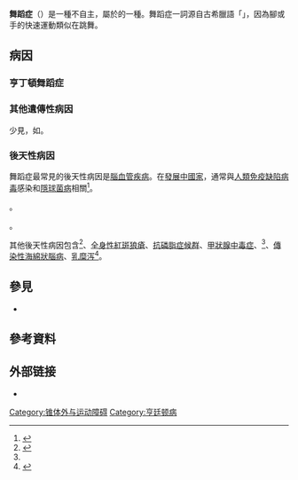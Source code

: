 {{NoteTA|G1=ME}}
{{medical}}
'''舞蹈症'''（{{lang-en|Chorea}}）是一種不自主{{le|運動障礙|Movement disorders}}，屬於{{le|運動困難|Dyskinesia}}的一種{{le|神經系統疾患|Neurological disorder}}。舞蹈症一詞源自古希臘語「{{lang|el|χορεία}}」，因為腳或手的快速運動類似在跳舞。

==病因==
===亨丁頓舞蹈症===
{{main|亨丁頓舞蹈症}}

=== 其他遺傳性病因 ===
少見，如{{le|亨丁頓病樣症候群|Huntington's disease-like syndrome}}。

=== 後天性病因 ===
舞蹈症最常見的後天性病因是[[腦血管疾病|腦血管疾病]]。在[[發展中國家|發展中國家]]，通常與[[人類免疫缺陷病毒|人類免疫缺陷病毒]]感染和[[隱球菌病|隱球菌病]]相關<ref name="practicalneurology">{{cite journal|last1=Wild|first1=EJ|last2=Tabrizi|first2=SJ|title=The differential diagnosis of chorea.|journal=Practical Neurology|date=November 2007|volume=7|issue=6|pages=360–73|pmid=18024776|doi=10.1136/pn.2007.134585|s2cid=31059440|url=http://discovery.ucl.ac.uk/80093/|access-date=2021-06-22|archive-date=2013-01-24|archive-url=https://web.archive.org/web/20130124200609/http://discovery.ucl.ac.uk/80093/|dead-url=no}}</ref>。

{{le|西德纳姆舞蹈症|Sydenham's chorea}}。

{{le|妊娠舞蹈症|Chorea gravidarum}}。

其他後天性病因包含{{le|腦脊髓液滲漏|Cerebrospinal_fluid_leak}}<ref>{{Cite journal|last=Mokri|first=Bahram|date=December 2014|title=Movement disorders associated with spontaneous CSF leaks: a case series|journal=Cephalalgia: An International Journal of Headache|volume=34|issue=14|pages=1134–1141|doi=10.1177/0333102414531154|issn=1468-2982|pmid=24728303|s2cid=3100453}}</ref>、[[全身性紅斑狼瘡|全身性紅斑狼瘡]]、[[抗磷脂症候群|抗磷脂症候群]]、[[甲狀腺中毒症|甲狀腺中毒症]]、{{le|真性多血症|Polycythemia vera}}<ref name="practicalneurology" />、[[傳染性海綿狀腦病|傳染性海綿狀腦病]]、[[乳糜泻|乳糜泻]]<ref>{{cite journal |last1=Bushara |first1=Khalafalla O. |title=Neurologic presentation of celiac disease |journal=Gastroenterology |volume=128 |issue=4 Suppl 1 |pages=S92–7 |year=2005 |pmid=15825133 |doi=10.1053/j.gastro.2005.02.018 }}</ref>。

== 參見 ==
* {{le|運動障礙|Motor disorder}}

==參考資料==
{{reflist}}

==外部链接==
*{{EMedicine|article|1149725|Chorea Gravidarum|clinical}}
{{Medical resources
|  DiseasesDB      = 16662  
|  ICD10           = {{ICD10|G|25|5|g|20}}  
|  ICD9            = {{ICD9|333.5}}  
|  ICDO            =  
|  OMIM            =  
|  MedlinePlus     =  
|  eMedicineSubj   = neuro  
|  eMedicineTopic  = 62  
|  MeshID          = D002819}}

{{中枢神经系统疾病}}

[[Category:锥体外与运动障碍|Category:锥体外与运动障碍]]
[[Category:亨廷顿病|Category:亨廷顿病]]